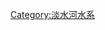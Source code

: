 {{Navbox
| name = 淡水河
| title = [[淡水河]]水系
| bodyclass = hlist
| above = 
* {{Icon|Template}}[[模板:淡水河流域橋樑|淡水河流域橋樑]]
* {{Icon|Template}}[[模板:淡水河流域水利設施|淡水河流域水利設施]]
| list1 = 
* [[𤩲瑪蘭坑溪]]
* [[米粉寮溪]]
* [[西門溝]]
* [[庄子內溪|-{庄}-子內溪]]
* [[鼻頭溪]]
* [[黃高溪]]
* [[竿蓁林溪]]
* [[八勢溪]]
* [[高厝溪]]
* [[烏山頭溝]]
* [[樹梅坑溪]]
* [[龍形溪]]
* [[艋舺溪]]
* [[中港河]]
* [[觀音坑溪]]
* [[二重疏洪道]]
* [[洲子尾溝]]
* [[溪美大排]]
| list1style = text-align:left
|group2 = [[基隆河]]水系
| list2 = 
 {{Navbox|child
 | list2 = 
* [[磺港溪]]
* [[內溝溪]]
* [[草濫溪 (新北市)|草濫溪]]
* [[下寮溪]]
* [[北峰溪]]
* [[叭嗹溪]]
* [[北港溪 (新北市)|北港溪]]
* [[康誥坑溪]]
* [[智慧溪]]
* [[禮門溪]]
* [[茄苳溪 (新北市)|茄苳溪]]
* [[鄉長溪]]
* [[保長坑溪]]
* [[鹿寮溪 (基隆市)|鹿寮溪]]
* [[瑪陵坑溪]]
* [[拔西猴溪]]
* [[大武崙溪]]
* [[暖暖溪]]
* [[𫙮魚坑溪]]
* [[深澳坑溪]]
* [[新寮溪]]
* [[灰窯溪]]
* [[芊蓁林溪 (平溪區)|芊蓁林溪]]
* [[三坑溪]]
 |group3 = [[大坑溪 (新北市)|大坑溪]]
 | list3 = 
* [[四分溪]]
* [[山豬窟溪]]
* [[橫科溪]]
 |group4 = [[外雙溪]]
 | list4 = 
  {{Navbox|child
  | list4 = 
* [[玉潮坑溪]]
* [[石角溪 (臺北市)|石角溪]]
* [[新安溪]]
* [[菁礐溪]]
* [[內雙溪]]
  |group5 = [[磺溪 (臺北市)|磺溪]]
  | list5 = 
* [[松溪 (臺北市)|松溪]]
* [[紫明溪]]
* [[下湖溪]]
* [[陽明溪]]
  |group6 = [[內雙溪]]
  | list6 = 
* [[內厝溪]]
* [[內雙溝溪]]
  }}
 }}
|group7 = [[塭子川]]水系
| list7 = 
* [[大窠溪]]
* [[舊塭子川]]
* [[五股坑溪]]
* [[貴子坑溪 (新北市)|貴子坑溪]]
* [[中港排水溝]]
|group8 = [[新店溪]]水系
| list8 = 
 {{Navbox|child
 | list8 = 
* [[中原溝]]
* [[安坑溪|安坑溪（五重溪）]]
* [[青潭溪]]
* [[粗坑溪]]
* [[磺窟溪]]
* [[平廣溪]]
* [[萬盛溪]]
 |group9 = [[北勢溪 (新北市)|北勢溪]]
 | list9 = 
* [[金瓜寮溪]]
* [[𩻸魚堀溪]]
* [[後坑溪]]
* [[石硿子溪]]
* [[灣潭溪]]
* [[溪尾寮溪]]
* [[後寮溪]]
* [[泰平溪]]
 |group10 = [[南勢溪]]
 | list10 = 
  {{Navbox|child
  | list10 = 
* [[加九寮溪]]
* [[烏砂溪]]
* [[內洞溪]]
* [[斯其野溪]]
* [[大羅蘭溪]]
* [[扎孔溪]]
* [[波露溪]]
* [[露門溪]]
* [[哈盆溪]]
  |group11 = [[桶後溪]]
  | list11 = [[阿玉溪]]
  }}
 |group12 = [[景美溪]]
 | list12 = 
* [[指南溪]]
* [[昇高坑溪]]
* [[永定溪]]
* [[烏塗溪]]
* [[崩山溪]]
 |group13 = [[南勢角溪]]
 | list13 = 
* [[瓦磘溝]]
* [[二八張溝]]
* [[中和溝]]
 }}
|group14 = [[大漢溪]]水系
| list14 = 
 {{Navbox|child
 | list14 = 
* [[湳仔溝]]
* [[塔寮坑溪]]
* [[鶯歌溪]]
* [[草嶺溪]]
* [[打鐵坑溪]]
* [[三民溪]]
* [[奎輝溪]]
* [[霞雲溪]]
* [[宇內溪]]
* [[義興溪]]
* [[高坡溪]]
* [[雪霧鬧溪]]
* [[榮華溪]]
* [[寶里苦溪]]
* [[卡拉溪]]
 |group15 = [[三峽河]]
 | list15 = 
* [[橫溪 (河川)|橫溪]]
* [[五寮河]]
* [[東眼溪]]
* [[大豹溪]]
* [[熊空溪]]
* [[中坑溪]]
 |group16 = [[三光溪]]
 | list16 =
* [[塔曼溪]]
 |group17 = [[馬里闊丸溪]]
 | list17 = 
 {{Navbox|child
 | list17 = 
* [[抬耀溪]]
* [[泰平溪]]
* [[石磊溪]]
* [[薩克亞金溪]]
 |group18 = [[泰崗溪]]
 | list18=
 {{Navbox|child
 | list18 = 
 |group19= [[塔克金溪]]
 | list19=
* [[斯烏庫斯溪]]{{ndash}}[[鴛鴦湖]]
   }}
  }}
 }}
}}<includeonly>[[Category:淡水河水系]]</includeonly>
<noinclude>{{Documentation}}</noinclude>
